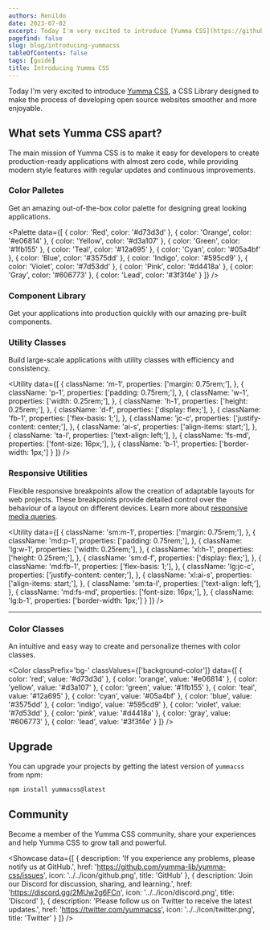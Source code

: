 ```yaml
---
authors: Renildo
date: 2023-07-02
excerpt: Today I'm very excited to introduce [Yumma CSS](https://github.com/yumma-lib/yumma-css), a CSS Library designed to make the process of developing open source websites smoother and more enjoyable.
pagefind: false
slug: blog/introducing-yummacss
tableOfContents: false
tags: [guide]
title: Introducing Yumma CSS
---
```


Today I'm very excited to introduce [Yumma CSS](https://github.com/yumma-lib/yumma-css), a CSS Library designed to make the process of developing open source websites smoother and more enjoyable.


## What sets Yumma CSS apart?

The main mission of Yumma CSS is to make it easy for developers to create production-ready applications with almost zero code, while providing modern style features with regular updates and continuous improvements.

### Color Palletes

Get an amazing out-of-the-box color palette for designing great looking applications.

<Palette
  data={[
    {
      color: 'Red',
      color: '#d73d3d'
    },
    {
      color: 'Orange',
      color: '#e06814'
    },
    {
      color: 'Yellow',
      color: '#d3a107'
    },
    {
      color: 'Green',
      color: '#1fb155'
    },
    {
      color: 'Teal',
      color: '#12a695'
    },
    {
      color: 'Cyan',
      color: '#05a4bf'
    },
    {
      color: 'Blue',
      color: '#3575dd'
    },
    {
      color: 'Indigo',
      color: '#595cd9'
    },
    {
      color: 'Violet',
      color: '#7d53dd'
    },
    {
      color: 'Pink',
      color: '#d4418a'
    },
    {
      color: 'Gray',
      color: '#606773'
    },
    {
      color: 'Lead',
      color: '#3f3f4e'
    }
  ]}
/>

### Component Library

Get your applications into production quickly with our amazing pre-built components.

<Preview
  data = {withCollapse}
  useTabs
  useVersion = '2974781'
/>

### Utility Classes

Build large-scale applications with utility classes with efficiency and consistency.

<Utility
  data={[
    {
      className: 'm-1',
      properties: ['margin: 0.75rem;'],
    },
    {
      className: 'p-1',
      properties: ['padding: 0.75rem;'],
    },
    {
      className: 'w-1',
      properties: ['width: 0.25rem;'],
    },
    {
      className: 'h-1',
      properties: ['height: 0.25rem;'],
    },
    {
      className: 'd-f',
      properties: ['display: flex;'],
    },
    {
      className: 'fb-1',
      properties: ['flex-basis: 1;'],
    },
    {
      className: 'jc-c',
      properties: ['justify-content: center;'],
    },
    {
      className: 'ai-s',
      properties: ['align-items: start;'],
    },
    {
      className: 'ta-l',
      properties: ['text-align: left;'],
    },
    {
      className: 'fs-md',
      properties: ['font-size: 16px;'],
    },
    {
      className: 'b-1',
      properties: ['border-width: 1px;']
    }
  ]}
/>

### Responsive Utilities

Flexible responsive breakpoints allow the creation of adaptable layouts for web projects. These breakpoints provide detailed control over the behaviour of a layout on different devices. Learn more about [responsive media queries](/docs/responsive-design).

<Utility
  data={[
    {
      className: 'sm:m-1',
      properties: ['margin: 0.75rem;'],
    },
    {
      className: 'md:p-1',
      properties: ['padding: 0.75rem;'],
    },
    {
      className: 'lg:w-1',
      properties: ['width: 0.25rem;'],
    },
    {
      className: 'xl:h-1',
      properties: ['height: 0.25rem;'],
    },
    {
      className: 'sm:d-f',
      properties: ['display: flex;'],
    },
    {
      className: 'md:fb-1',
      properties: ['flex-basis: 1;'],
    },
    {
      className: 'lg:jc-c',
      properties: ['justify-content: center;'],
    },
    {
      className: 'xl:ai-s',
      properties: ['align-items: start;'],
    },
    {
      className: 'sm:ta-l',
      properties: ['text-align: left;'],
    },
    {
      className: 'md:fs-md',
      properties: ['font-size: 16px;'],
    },
    {
      className: 'lg:b-1',
      properties: ['border-width: 1px;']
    }
  ]}
/>

---

### Color Classes

An intuitive and easy way to create and personalize themes with color classes.

<Color 
  classPrefix='bg-' 
  classValues={['background-color']} 
  data={[
    { color: 'red', value: '#d73d3d' },
    { color: 'orange', value: '#e06814' },
    { color: 'yellow', value: '#d3a107' },
    { color: 'green', value: '#1fb155' },
    { color: 'teal', value: '#12a695' },
    { color: 'cyan', value: '#05a4bf' },
    { color: 'blue', value: '#3575dd' },
    { color: 'indigo', value: '#595cd9' },
    { color: 'violet', value: '#7d53dd' },
    { color: 'pink', value: '#d4418a' },
    { color: 'gray', value: '#606773' },
    { color: 'lead', value: '#3f3f4e' }
  ]}
/>

## Upgrade

You can upgrade your projects by getting the latest version of `yummacss` from npm:

```bash
npm install yummacss@latest
```

## Community

Become a member of the Yumma CSS community, share your experiences and help Yumma CSS to grow tall and powerful.

<Showcase
  data={[
    {
      description: 'If you experience any problems, please notify us at GitHub.',
      href: 'https://github.com/yumma-lib/yumma-css/issues',
      icon: '../../icon/github.png',
      title: 'GitHub'
    },
    {
      description: 'Join our Discord for discussion, sharing, and learning.',
      href: 'https://discord.gg/2MUw2g6FCn',
      icon: '../../icon/discord.png',
      title: 'Discord'
    },
    {
      description: 'Please follow us on Twitter to receive the latest updates.',
      href: 'https://twitter.com/yummacss',
      icon: '../../icon/twitter.png',
      title: 'Twitter'
    }
  ]}
/>